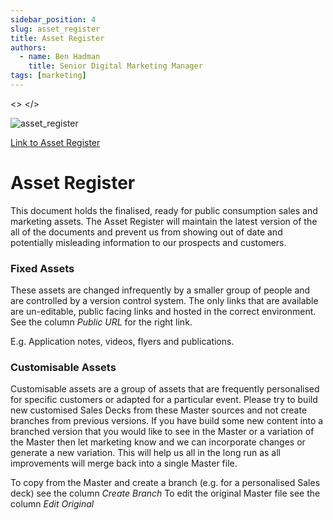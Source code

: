 ```yaml
---
sidebar_position: 4
slug: asset_register
title: Asset Register
authors:
  - name: Ben Hadman
    title: Senior Digital Marketing Manager
tags: [marketing]
---
```

<>
  <meta content="Sales and Marketing Asset Register" property="og:title" />
  <meta
    content="This document holds the finalised, ready for public consumption sales and marketing assets.."
    property="og:description"
  />
  <meta
    property="og:image"
    content="https://imgproxy-us-east-2-new.icons8.com/HPrI-6jgzNXQmFaai8wfocTPe9udfMeKx6D06EbTYtU/rs:fit:256:192/czM6Ly9pY29uczgu/b3VjaC1wcm9kLmFz/c2V0cy9zdmcvNjkv/ZjU1NTVmMjktOGI1/OS00OWQ2LWIxNzQt/ZWI3NmI3M2U3MzBj/LnN2Zw.png/download?filename=urban-woman-with-laptop-on-her-lap-shares-documents-with-cloud-storage.png"
  />
  <meta name="twitter:label1" content="Written by" />
  <meta name="twitter:data1" content="Ben Hadman" />
</>


![asset_register](https://res.cloudinary.com/df4tgmvzg/image/upload/v1685088649/asset_reg_auhfqd.png)

[Link to Asset Register](https://docs.google.com/spreadsheets/d/1203h5lg9okgDQaSqBJCMiNCaxUPnSv6WQC-AGJ_CoJo/edit#gid=0)

# Asset Register

This document holds the finalised, ready for public consumption sales and marketing assets.
The Asset Register will maintain the latest version of the all of the documents and prevent us from showing out of date and potentially misleading information to our prospects and customers.

### Fixed Assets
These assets are changed infrequently by a smaller group of people and are controlled by a version control system.
The only links that are available are un-editable, public facing links and hosted in the correct environment.
See the column *Public URL* for the right link.

E.g. Application notes, videos, flyers and publications.

### Customisable Assets
Customisable assets are a group of assets that are frequently personalised for specific customers or adapted for a particular event.
Please try to build new customised Sales Decks from these Master sources and not create branches from previous versions.
If you have build some new content into a branched version that you would like to see in the Master or a variation of the Master then let marketing know and we can incorporate changes or generate a new variation. This will help us all in the long run as all improvements will merge back into a single Master file.

To copy from the Master and create a branch (e.g. for a personalised Sales deck) see the column *Create Branch*
To edit the original Master file see the column *Edit Original*
